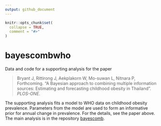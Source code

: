 ```yaml
---
output: github_document
---
```


<!-- README.md is generated from README.Rmd. Please edit that file -->

```r
knitr::opts_chunk$set(
  collapse = TRUE,
  comment = "#>"
)
```

# bayescombwho

Data and code for a supporting analysis for the paper

> Bryant J, Rittirong J, Aekplakorn W, Mo-suwan L, Nitnara P, Forthcoming. "A Bayesian approach to combining multiple information sources: Estimating and forecasting childhood obesity in Thailand". *PLOS-ONE*.

The supporting analysis fits a model to WHO data on childhood obesity prevalence. Parameters from the model are used to form an informative prior for annual change in prevalence. For the details, see the paper above. The main analysis is in the repository [bayescomb](https://github.com/johnrbryant/bayescomb).